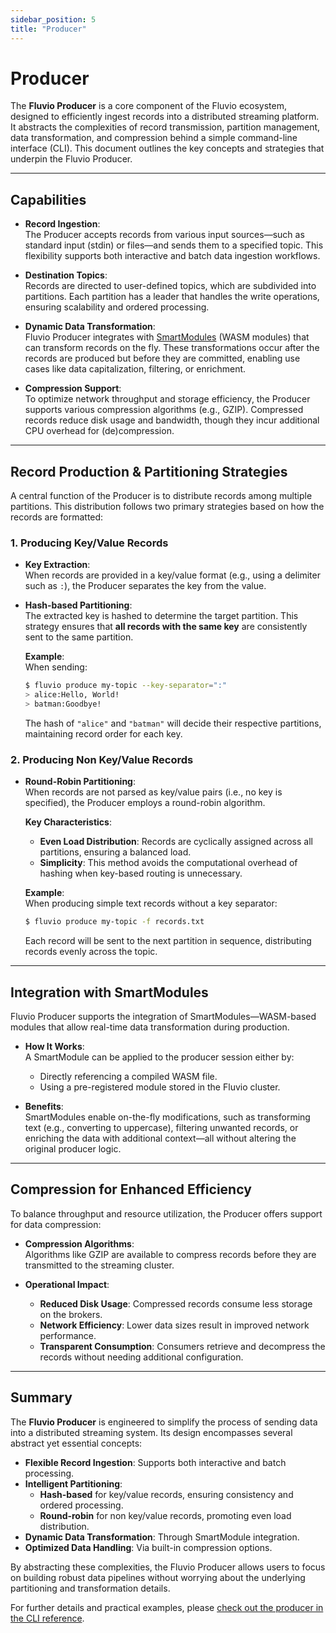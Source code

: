 ```yaml
---
sidebar_position: 5
title: "Producer"
---
```


# Producer

The **Fluvio Producer** is a core component of the Fluvio ecosystem, designed to efficiently ingest records into a distributed streaming platform. It abstracts the complexities of record transmission, partition management, data transformation, and compression behind a simple command-line interface (CLI). This document outlines the key concepts and strategies that underpin the Fluvio Producer.

---

## Capabilities

- **Record Ingestion**:  
  The Producer accepts records from various input sources—such as standard input (stdin) or files—and sends them to a specified topic. This flexibility supports both interactive and batch data ingestion workflows.

- **Destination Topics**:  
  Records are directed to user-defined topics, which are subdivided into partitions. Each partition has a leader that handles the write operations, ensuring scalability and ordered processing.

- **Dynamic Data Transformation**:  
  Fluvio Producer integrates with [SmartModules](https://github.com/infinyon/fluvio/tree/fdcfce51067a44c06a91bc8e4aab518f0a193145/smartmodule/examples/map) (WASM modules) that can transform records on the fly. These transformations occur after the records are produced but before they are committed, enabling use cases like data capitalization, filtering, or enrichment.

- **Compression Support**:  
  To optimize network throughput and storage efficiency, the Producer supports various compression algorithms (e.g., GZIP). Compressed records reduce disk usage and bandwidth, though they incur additional CPU overhead for (de)compression.

---

## Record Production & Partitioning Strategies

A central function of the Producer is to distribute records among multiple partitions. This distribution follows two primary strategies based on how the records are formatted:

### 1. Producing Key/Value Records

- **Key Extraction**:  
  When records are provided in a key/value format (e.g., using a delimiter such as `:`), the Producer separates the key from the value.

- **Hash-based Partitioning**:  
  The extracted key is hashed to determine the target partition. This strategy ensures that **all records with the same key** are consistently sent to the same partition.  

  **Example**:  
  When sending:
  ```bash
  $ fluvio produce my-topic --key-separator=":"
  > alice:Hello, World!
  > batman:Goodbye!
  ```
  The hash of `"alice"` and `"batman"` will decide their respective partitions, maintaining record order for each key.

### 2. Producing Non Key/Value Records

- **Round-Robin Partitioning**:  
  When records are not parsed as key/value pairs (i.e., no key is specified), the Producer employs a round-robin algorithm.  

  **Key Characteristics**:
  - **Even Load Distribution**: Records are cyclically assigned across all partitions, ensuring a balanced load.
  - **Simplicity**: This method avoids the computational overhead of hashing when key-based routing is unnecessary.

  **Example**:  
  When producing simple text records without a key separator:
  ```bash
  $ fluvio produce my-topic -f records.txt
  ```
  Each record will be sent to the next partition in sequence, distributing records evenly across the topic.

---

## Integration with SmartModules

Fluvio Producer supports the integration of SmartModules—WASM-based modules that allow real-time data transformation during production.

- **How It Works**:  
  A SmartModule can be applied to the producer session either by:
  - Directly referencing a compiled WASM file.
  - Using a pre-registered module stored in the Fluvio cluster.
  
- **Benefits**:  
  SmartModules enable on-the-fly modifications, such as transforming text (e.g., converting to uppercase), filtering unwanted records, or enriching the data with additional context—all without altering the original producer logic.

---

## Compression for Enhanced Efficiency

To balance throughput and resource utilization, the Producer offers support for data compression:

- **Compression Algorithms**:  
  Algorithms like GZIP are available to compress records before they are transmitted to the streaming cluster.
  
- **Operational Impact**:  
  - **Reduced Disk Usage**: Compressed records consume less storage on the brokers.
  - **Network Efficiency**: Lower data sizes result in improved network performance.
  - **Transparent Consumption**: Consumers retrieve and decompress the records without needing additional configuration.

---

## Summary

The **Fluvio Producer** is engineered to simplify the process of sending data into a distributed streaming system. Its design encompasses several abstract yet essential concepts:

- **Flexible Record Ingestion**: Supports both interactive and batch processing.
- **Intelligent Partitioning**:  
  - **Hash-based** for key/value records, ensuring consistency and ordered processing.
  - **Round-robin** for non key/value records, promoting even load distribution.
- **Dynamic Data Transformation**: Through SmartModule integration.
- **Optimized Data Handling**: Via built-in compression options.

By abstracting these complexities, the Fluvio Producer allows users to focus on building robust data pipelines without worrying about the underlying partitioning and transformation details.

For further details and practical examples, please [check out the producer in the CLI reference].


[check out the producer in the CLI reference]: fluvio/cli/fluvio/produce.mdx
